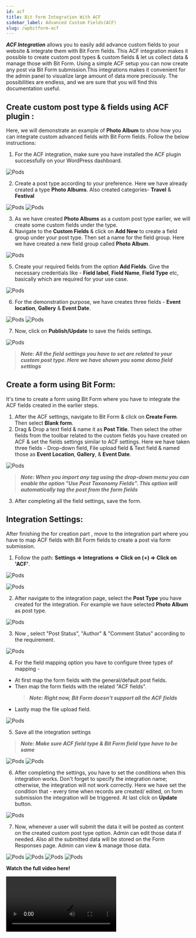 ```yaml
---
id: acf
title: Bit form Integration With ACF
sidebar_label: Advanced Custom Fields(ACF)
slug: /wpbitform-acf
---
```



**_ACF Integration_** allows you to easily add advance custom fields to your website & integrate them with Bit Form fields. This ACF integration makes it possible to create custom post types & custom fields & let us collect data & manage those with Bit Form. Using a simple ACF setup you can now create any post via Bit Form submission.This integrations makes it convenient for the admin panel to visualize large amount of data more preciously. The possibilities are endless, and we are sure that you will find this documentation useful.

## Create custom post type & fields using ACF plugin :

Here, we will demonstrate an example of **Photo Album** to show how you can integrate custom advanced fields with Bit Form fields. Follow the below instructions:

1. For the ACF integration, make sure you have installed the ACF plugin successfully on your WordPress dashboard.

<Image src="ACF/1. ACF-plugin-Bit-Form" alt="Pods" w="1020" h="550" />

2. Create a post type according to your preference. Here we have already created a type **Photo Albums**. Also created categories- **Travel** & **Festival**

<Image src="ACF/2. Post-Type-Bit-Form" alt="Pods" w="1020" h="400" />

<Image src="ACF/3.Taxonomy-Bit-Form" alt="Pods" w="1020" h="300" />

3. As we have created **Photo Albums** as a custom post type earlier, we will create some custom fields under the type.
4. Navigate to the **Custom Fields** & click on **Add New** to create a field group under your post type. Then set a name for the field group. Here we have created a new field group called **Photo Album**.

<Image src="ACF/4.New-Field-Group-Bit-Form" alt="Pods" w="1886" h="300" />

5. Create your required fields from the option **Add Fields**. Give the necessary credentials like - **Field label**, **Field Name**, **Field Type** etc, basically which are required for your use case.

<Image src="ACF/5.Add-Fields-Bit-Form" alt="Pods" w="1886" h="350" />

6. For the demonstration purpose, we have creates three fields - **Event location**, **Gallery** & **Event Date**.

<Image src="ACF/8.Fields-Bit-Form" alt="Pods" w="1886" h="400" />

<Image src="ACF/6.Rules-For-Post-Type-Bit-Form" alt="Pods" w="1886" h="400" />

7. Now, click on **Publish/Update** to save the fields settings.

<Image src="ACF/7.Publish-Bit-Form" alt="Pods" w="1886" h="400" />

> **_Note: All the field settings you have to set are related to your custom post type. Here we have shown you some demo field settings_**

## Create a form using Bit Form:

It's time to create a form using Bit Form where you have to integrate the ACF fields created in the earlier steps.

1. After the ACF settings, navigate to Bit Form & click on **Create Form**. Then select **Blank form**.
2. Drag & Drop a text field & name it as **Post Title**. Then select the other fields from the toolbar related to the custom fields you have created on ACF & set the fields settings similar to ACF settings. Here we have taken three fields - Drop-down field, File upload field & Text field & named those as **Event Location**, **Gallery**, & **Event Date**.

<Image src="ACF/9. Bit-Form" alt="Pods" w="1886" h="400" />

> **_Note: When you import any tag using the drop-down menu you can enable the option "Use Post Taxonomy Fields". This option will automatically tag the post from the form fields_**

3. After completing all the field settings, save the form.

## Integration Settings:

After finishing the for creation part , move to the integration part where you have to map ACF fields with Bit Form fields to create a post via form submission.

1.  Follow the path: **Settings => Integrations => Click on (+) => Click on 'ACF'**.

<Image
  src="ACF/10. Setings-to-integration-Bit-Form"
  alt="Pods"
  w="1886"
  h="400"
/>

<Image src="ACF/11. Select-ACF-Bit-Form" alt="Pods" w="1886" h="400" />

2. After navigate to the integration page, select the **Post Type** you have created for the integration. For example we have selected **Photo Album** as post type.

<Image src="ACF/12.Select-post-type-Bit-Form" alt="Pods" w="1886" h="350" />

3. Now , select "Post Status", "Author" & "Comment Status" according to the requirement.

<Image src="ACF/13.others-Bit-Form" alt="Pods" w="1886" h="350" />

4. For the field mapping option you have to configure three types of mapping -

- At first map the form fields with the general/default post fields.
- Then map the form fields with the related "ACF fields".
  > **_Note: Right now, Bit Form doesn't support all the ACF fields_**
- Lastly map the file upload field.

<Image src="ACF/14.Map-Bit-Form" alt="Pods" w="1886" h="350" />

5. Save all the integration settings

> **_Note: Make sure ACF field type & Bit Form field type have to be same_**

<Image src="ACF/15.Save-Bit-Form" alt="Pods" w="1886" h="350" />

<Image src="ACF/16. Created-Integration-Bit-Form" alt="Pods" w="1886" h="350" />

6. After completing the settings, you have to set the conditions when this integration works. Don't forget to specify the integration name; otherwise, the integration will not work correctly. Here we have set the condition that - every time when records are created/ edited, on form submission the integration will be triggered. At last click on **Update** button.

<Image src="ACF/CL-Bit-Form" alt="Pods" w="1886" h="450" />

7. Now, whenever a user will submit the data it will be posted as content on the created custom post type option. Admin can edit those data if needed. Also all the submitted data will be stored on the Form Responses page. Admin can view & manage those data.

<Image src="ACF/17.Input-Bit-Form" alt="Pods" w="1886" h="450" />

<Image src="ACF/18.New-Post-Bit-Form" alt="Pods" w="1886" h="350" />

<Image src="ACF/19. Response-Bit-Form" alt="Pods" w="1886" h="400" />

<Image src="ACF/20.Edit-Post-Bit-Form" alt="Pods" w="1886" h="350" />

**Watch the full video here!**

<Video youtube src="zu0zB4OgE20" />
